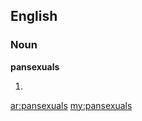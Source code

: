 ==English==

===Noun===
'''pansexuals'''

# {{plural of|[[pansexual]]}}

[[ar:pansexuals]]
[[my:pansexuals]]